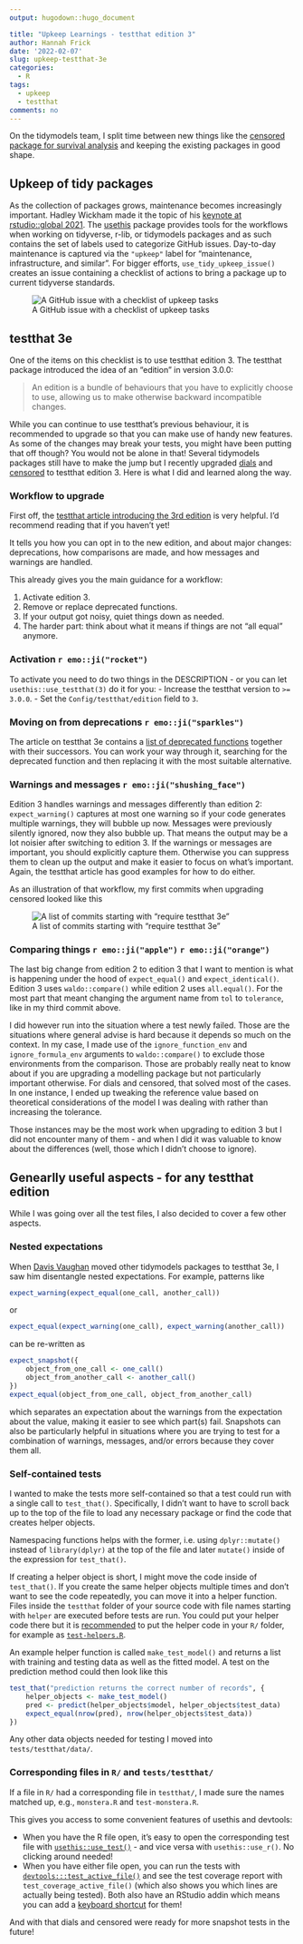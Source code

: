 ```yaml
---
output: hugodown::hugo_document

title: "Upkeep Learnings - testthat edition 3"
author: Hannah Frick
date: '2022-02-07'
slug: upkeep-testthat-3e
categories:
  - R
tags:
  - upkeep
  - testthat
comments: no
---
```


On the tidymodels team, I split time between new things like the [censored package for survival analysis](https://www.tidyverse.org/blog/2021/11/survival-analysis-parsnip-adjacent/) and keeping the existing packages in good shape.


## Upkeep of tidy packages

As the collection of packages grows, maintenance becomes increasingly important. Hadley Wickham made it the topic of his [keynote at rstudio::global 2021](https://www.rstudio.com/resources/rstudioglobal-2021/maintaining-the-house-the-tidyverse-built/). 
The [usethis](https://usethis.r-lib.org/) package provides tools for the workflows when working on tidyverse, r-lib, or tidymodels packages and as such contains the set of labels used to categorize GitHub issues. Day-to-day maintenance is captured via the `"upkeep"` label for "maintenance, infrastructure, and similar". For bigger efforts, `use_tidy_upkeep_issue()` creates an issue containing a checklist of actions to bring a package up to current tidyverse standards.

![A GitHub issue with a checklist of upkeep tasks](upkeep-issue.png)


## testthat 3e
 
One of the items on this checklist is to use testthat edition 3. The testthat package introduced the idea of an "edition" in version 3.0.0:

> An edition is a bundle of behaviours that you have to explicitly choose to use, allowing us to make otherwise backward incompatible changes.

While you can continue to use testthat's previous behaviour, it is recommended to upgrade so that you can make use of handy new features. As some of the changes may break your tests, you might have been putting that off though? You would not be alone in that! Several tidymodels packages still have to make the jump but I recently upgraded [dials](https://github.com/tidymodels/dials/) and [censored](https://github.com/tidymodels/censored/) to testthat edition 3. Here is what I did and learned along the way.

### Workflow to upgrade

First off, the [testthat article introducing the 3rd edition](https://testthat.r-lib.org/articles/third-edition.html) is very helpful. I'd recommend reading that if you haven't yet!

It tells you how you can opt in to the new edition, and about major changes: deprecations, how comparisons are made, and how messages and warnings are handled.

This already gives you the main guidance for a workflow:

1. Activate edition 3.
2. Remove or replace deprecated functions.
3. If your output got noisy, quiet things down as needed.
4. The harder part: think about what it means if things are not "all equal" anymore.

### Activation `r emo::ji("rocket")`

To activate you need to do two things in the DESCRIPTION - or you can let `usethis::use_testthat(3)` do it for you:
- Increase the testthat version to `>= 3.0.0`.
- Set the `Config/testthat/edition` field to `3`.

### Moving on from deprecations `r emo::ji("sparkles")`

The article on testthat 3e contains a [list of deprecated functions](https://testthat.r-lib.org/articles/third-edition.html#deprecations) together with their successors. You can work your way through it, searching for the deprecated function and then replacing it with the most suitable alternative.

### Warnings and messages `r emo::ji("shushing_face")`

Edition 3 handles warnings and messages differently than edition 2: `expect_warning()` captures at most one warning so if your code generates multiple warnings, they will bubble up now. Messages were previously silently ignored, now they also bubble up. That means the output may be a lot noisier after switching to edition 3. If the warnings or messages are important, you should explicitly capture them. Otherwise you can suppress them to clean up the output and make it easier to focus on what's important. Again, the testthat article has good examples for how to do either.

As an illustration of that workflow, my first commits when upgrading censored looked like this

![A list of commits starting with "require testthat 3e"](commits.png)
 
### Comparing things `r emo::ji("apple")` `r emo::ji("orange")`

The last big change from edition 2 to edition 3 that I want to mention is what is happening under the hood of `expect_equal()` and `expect_identical()`. Edition 3 uses `waldo::compare()` while edition 2 uses `all.equal()`. For the most part that meant changing the argument name from `tol` to `tolerance`, like in my third commit above. 

I did however run into the situation where a test newly failed. Those are the situations where general advise is hard because it depends so much on the context. In my case, I made use of the `ignore_function_env` and `ignore_formula_env` arguments to `waldo::compare()` to exclude those environments from the comparison. Those are probably really neat to know about if you are upgrading a modelling package but not particularly important otherwise. For dials and censored, that solved most of the cases. In one instance, I ended up tweaking the reference value based on theoretical considerations of the model I was dealing with rather than increasing the tolerance. 

Those instances may be the most work when upgrading to edition 3 but I did not encounter many of them - and when I did it was valuable to know about the differences (well, those which I didn't choose to ignore).


## Genearlly useful aspects - for any testthat edition

While I was going over all the test files, I also decided to cover a few other aspects.

### Nested expectations

When [Davis Vaughan](https://github.com/DavisVaughan) moved other tidymodels packages to testthat 3e, I saw him disentangle nested expectations. For example, patterns like 

```r
expect_warning(expect_equal(one_call, another_call))
```
or 
```r
expect_equal(expect_warning(one_call), expect_warning(another_call))
```
can be re-written as
```r
expect_snapshot({
    object_from_one_call <- one_call()
    object_from_another_call <- another_call()
})
expect_equal(object_from_one_call, object_from_another_call)
```
which separates an expectation about the warnings from the expectation about the value, making it easier to see which part(s) fail. Snapshots can also be particularly helpful in situations where you are trying to test for a combination of warnings, messages, and/or errors because they cover them all.

### Self-contained tests

I wanted to make the tests more self-contained so that a test could run with a single call to `test_that()`. Specifically, I didn't want to have to scroll back up to the top of the file to load any necessary package or find the code that creates helper objects.

Namespacing functions helps with the former, i.e. using `dplyr::mutate()` instead of `library(dplyr)` at the top of the file and later `mutate()` inside of the expression for `test_that()`. 

If creating a helper object is short, I might move the code inside of `test_that()`. If you create the same helper objects multiple times and don't want to see the code repeatedly, you can move it into a helper function. Files inside the `testthat` folder of your source code with file names starting with `helper` are executed before tests are run. You could put your helper code there but it is [recommended](https://testthat.r-lib.org/reference/test_file.html#special-files) to put the helper code in your `R/` folder, for example as [`test-helpers.R`](https://testthat.r-lib.org/articles/custom-expectation.html).

An example helper function is called `make_test_model()` and returns a list with training and testing data as well as the fitted model. A test on the prediction method could then look like this
```r
test_that("prediction returns the correct number of records", {
    helper_objects <- make_test_model()
    pred <- predict(helper_objects$model, helper_objects$test_data)
    expect_equal(nrow(pred), nrow(helper_objects$test_data))
})
```

Any other data objects needed for testing I moved into `tests/testthat/data/`. 


### Corresponding files in `R/` and `tests/testthat/`

If a file in `R/` had a corresponding file in `testthat/`, I made sure the names matched up, e.g., `monstera.R` and `test-monstera.R`.

This gives you access to some convenient features of usethis and devtools:

* When you have the R file open, it's easy to open the corresponding test file with [`usethis::use_test()`](https://usethis.r-lib.org/reference/use_r.html) - and vice versa with `usethis::use_r()`. No clicking around needed!
* When you have either file open, you can run the tests with [`devtools:::test_active_file()`](http://devtools.r-lib.org/reference/test.html) and see the test coverage report with `test_coverage_active_file()` (which also shows you which lines are actually being tested). Both also have an RStudio addin which means you can add a [keyboard shortcut](https://rstudio.github.io/rstudioaddins/#keyboard-shorcuts) for them!


And with that dials and censored were ready for more snapshot tests in the future!
